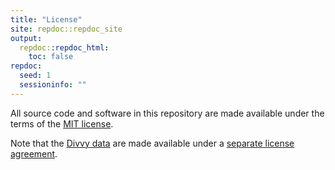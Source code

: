 ```yaml
---
title: "License"
site: repdoc::repdoc_site
output:
  repdoc::repdoc_html:
    toc: false
repdoc:
  seed: 1
  sessioninfo: ""
---
```


All source code and software in this repository are made available
under the terms of the
[MIT license](https://opensource.org/licenses/mit-license.html). 

Note that the [Divvy data](https://www.divvybikes.com/system-data) are
made available under a [separate license
agreement](https://www.divvybikes.com/data-license-agreement).
